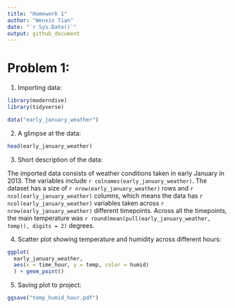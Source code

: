 ```yaml
---
title: "Homework 1"
author: "Wenxin Tian"
date: "`r Sys.Date()`"
output: github_document
---
```


# Problem 1:

1. Importing data:

```r
library(moderndive)
library(tidyverse)
```

```r
data("early_january_weather")
```

2. A glimpse at the data:

```r
head(early_january_weather)
```


3. Short description of the data:

The imported data consists of weather conditions taken in early January in 2013. 
The variables include `r colnames(early_january_weather)`. The dataset has a size of 
`r nrow(early_january_weather)` rows and `r ncol(early_january_weather)` columns, which means 
the data has `r ncol(early_january_weather)` variables taken across `r nrow(early_january_weather)`
 different timepoints. Across all the timepoints, the main temperature was `r round(mean(pull(early_january_weather, temp)), digits = 2)`
  degrees.
  
4. Scatter plot showing temperature and humidity across different hours:

```r
ggplot(
  early_january_weather, 
  aes(x = time_hour, y = temp, color = humid)
  ) + geom_point()
```

5. Saving plot to project:

```r
ggsave("temp_humid_hour.pdf")
```


